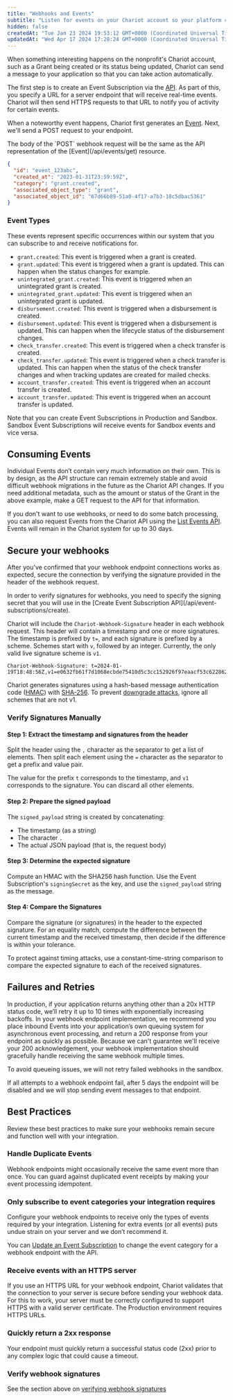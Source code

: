 ```yaml
---
title: "Webhooks and Events"
subtitle: "Listen for events on your Chariot account so your platform can automatically trigger reactions."
hidden: false
createdAt: "Tue Jan 23 2024 19:53:12 GMT+0000 (Coordinated Universal Time)"
updatedAt: "Wed Apr 17 2024 17:28:24 GMT+0000 (Coordinated Universal Time)"
---
```

When something interesting happens on the nonprofit's Chariot account, such as a Grant being created or its status being updated, Chariot can send a message to your application so that you can take action automatically.

The first step is to create an Event Subscription via the [API](/api/event-subscriptions/create). As part of this, you specify a URL for a server endpoint that will receive real-time events. Chariot will then send HTTPS requests to that URL to notify you of activity for certain events.

When a noteworthy event happens, Chariot first generates an [Event](/api/events/get). Next, we'll send a POST request to your endpoint.

<Aside>
  The body of the `POST` webhook request will be the same as the API representation of the [Event](/api/events/get) resource.

  ```json Webhook Event Payload
  {
    "id": "event_123abc",
    "created_at": "2023-01-31T23:59:59Z",
    "category": "grant.created",
    "associated_object_type": "grant",
    "associated_object_id": "67d66b89-51a0-4f17-a7b3-18c5dbac5361"
  }
  ```

  ### Event Types

  These events represent specific occurrences within our system that you can subscribe to and receive notifications for. 

  - `grant.created`: This event is triggered when a grant is created.
  - `grant.updated`: This event is triggered when a grant is updated. This can happen when the status changes for example.
  - `unintegrated_grant.created`: This event is triggered when an unintegrated grant is created.
  - `unintegrated_grant.updated`: This event is triggered when an unintegrated grant is updated.
  - `disbursement.created`: This event is triggered when a disbursement is created.
  - `disbursement.updated`: This event is triggered when a disbursement is updated. This can happen when the lifecycle status of the disbursement changes.
  - `check_transfer.created`: This event is triggered when a check transfer is created.
  - `check_transfer.updated`: This event is triggered when a check transfer is updated. This can happen when the status of the check transfer changes and when tracking updates are created for mailed checks.
  - `account_transfer.created`: This event is triggered when an account transfer is created.
  - `account_transfer.updated`: This event is triggered when an account transfer is updated.
</Aside>

Note that you can create Event Subscriptions in Production and Sandbox. Sandbox Event Subscriptions will receive events for Sandbox events and vice versa.

## Consuming Events

Individual Events don’t contain very much information on their own. This is by design, as the API structure can remain extremely stable and avoid difficult webhook migrations in the future as the Chariot API changes. If you need additional metadata, such as the amount or status of the Grant in the above example, make a GET request to the API for that information.

If you don't want to use webhooks, or need to do some batch processing, you can also request Events from the Chariot API using the [List Events API](/api/events/list). Events will remain in the Chariot system for up to 30 days.

## Secure your webhooks

After you've confirmed that your webhook endpoint connections works as expected, secure the connection by verifying the signature provided in the header of the webhook request.

<Note>
In order to verify signatures for webhooks, you need to specify the signing secret that you will use in the [Create Event Subscription API](/api/event-subscriptions/create).
</Note>

Chariot will include the `Chariot-Webhook-Signature` header in each webhook request. This header will contain a timestamp and one or more signatures. The timestamp is prefixed by `t=`, and each signature is prefixed by a scheme. Schemes start with `v`, followed by an integer. Currently, the only valid live signature scheme is `v1`.

```
Chariot-Webhook-Signature: t=2024-01-19T18:48:56Z,v1=e0632fb61f7d1068ecbde75410d5c3cc152926f97eaacf53c6228624647329da
```

Chariot generates signatures using a hash-based message authentication code ([HMAC](https://en.wikipedia.org/wiki/HMAC)) with [SHA-256](https://en.wikipedia.org/wiki/SHA-2). To prevent [downgrade attacks](https://en.wikipedia.org/wiki/Downgrade_attack), ignore all schemes that are not v1.

### Verify Signatures Manually

#### Step 1: Extract the timestamp and signatures from the header

Split the header using the `,` character as the separator to get a list of elements. Then split each element using the `=` character as the separator to get a prefix and value pair.

The value for the prefix `t` corresponds to the timestamp, and `v1` corresponds to the signature. You can discard all other elements.

#### Step 2: Prepare the signed payload

The `signed_payload` string is created by concatenating:

- The timestamp (as a string)
- The character `.`
- The actual JSON payload (that is, the request body)

#### Step 3: Determine the expected signature

Compute an HMAC with the SHA256 hash function. Use the Event Subscription's `signingSecret` as the key, and use the `signed_payload` string as the message.

#### Step 4: Compare the Signatures

Compare the signature (or signatures) in the header to the expected signature. For an equality match, compute the difference between the current timestamp and the received timestamp, then decide if the difference is within your tolerance.

To protect against timing attacks, use a constant-time-string comparison to compare the expected signature to each of the received signatures.

## Failures and Retries

In production, if your application returns anything other than a 20x HTTP status code, we’ll retry it up to 10 times with exponentially increasing backoffs. In your webhook endpoint implementation, we recommend you place inbound Events into your application’s own queuing system for asynchronous event processing, and return a 200 response from your endpoint as quickly as possible. Because we can't guarantee we'll receive your 200 acknowledgement, your webhook implementation should gracefully handle receiving the same webhook multiple times.

To avoid queueing issues, we will not retry failed webhooks in the sandbox.

<Info> 
If all attempts to a webhook endpoint fail, after 5 days the endpoint will be disabled and we will stop sending event messages to that endpoint.
</Info>

## Best Practices

Review these best practices to make sure your webhooks remain secure and function well with your integration.

### Handle Duplicate Events

Webhook endpoints might occasionally receive the same event more than once. You can guard against duplicated event receipts by making your event processing idempotent.

### Only subscribe to event categories your integration requires

Configure your webhook endpoints to receive only the types of events required by your integration. Listening for extra events (or all events) puts undue strain on your server and we don’t recommend it.

You can [Update an Event Subscription](/api/event-subscriptions/update) to change the event category for a webhook endpoint with the API.

### Receive events with an HTTPS server

If you use an HTTPS URL for your webhook endpoint, Chariot validates that the connection to your server is secure before sending your webhook data. For this to work, your server must be correctly configured to support HTTPS with a valid server certificate. The Production environment requires HTTPS URLs.

### Quickly return a 2xx response

Your endpoint must quickly return a successful status code (2xx) prior to any complex logic that could cause a timeout.

### Verify webhook signatures

See the section above on [verifying webhook signatures](/api/webhooks#secure-your-webhooks)

